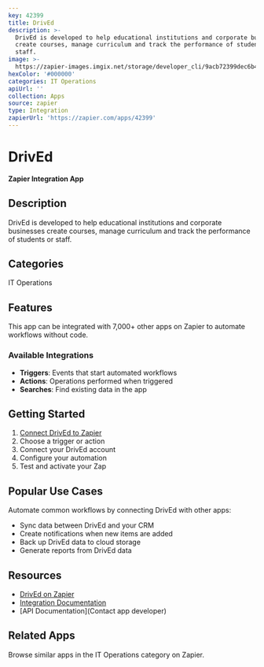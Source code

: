 ```yaml
---
key: 42399
title: DrivEd
description: >-
  DrivEd is developed to help educational institutions and corporate businesses
  create courses, manage curriculum and track the performance of students or
  staff.
image: >-
  https://zapier-images.imgix.net/storage/developer_cli/9acb72399dec6b419abfb0f28169f8b7.png?auto=format%2Ccompress&ixlib=python-3.0.0&q=50
hexColor: '#000000'
categories: IT Operations
apiUrl: ''
collection: Apps
source: zapier
type: Integration
zapierUrl: 'https://zapier.com/apps/42399'
---
```

# DrivEd

**Zapier Integration App**

## Description

DrivEd is developed to help educational institutions and corporate businesses create courses, manage curriculum and track the performance of students or staff.

## Categories

IT Operations

## Features

This app can be integrated with 7,000+ other apps on Zapier to automate workflows without code.

### Available Integrations

- **Triggers**: Events that start automated workflows
- **Actions**: Operations performed when triggered
- **Searches**: Find existing data in the app

## Getting Started

1. [Connect DrivEd to Zapier](https://zapier.com/apps/42399)
2. Choose a trigger or action
3. Connect your DrivEd account
4. Configure your automation
5. Test and activate your Zap

## Popular Use Cases

Automate common workflows by connecting DrivEd with other apps:

- Sync data between DrivEd and your CRM
- Create notifications when new items are added
- Back up DrivEd data to cloud storage
- Generate reports from DrivEd data

## Resources

- [DrivEd on Zapier](https://zapier.com/apps/42399)
- [Integration Documentation](https://zapier.com/apps/42399/integrations)
- [API Documentation](Contact app developer)

## Related Apps

Browse similar apps in the IT Operations category on Zapier.
